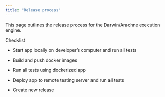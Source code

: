 ```yaml
---
title: "Release process"
---
```


This page outlines the release process for the Darwin/Arachne execution engine.

Checklist

-   Start app locally on developer's computer and run all tests

-   Build and push docker images

-   Run all tests using dockerized app

-   Deploy app to remote testing server and run all tests

-   Create new release
